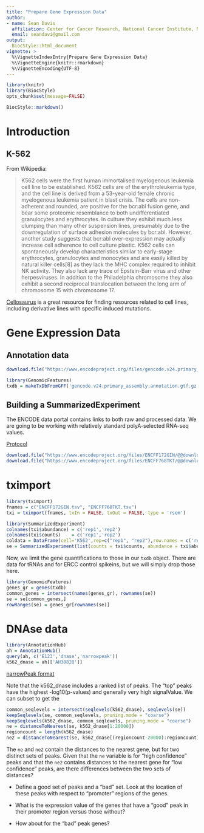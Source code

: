 ```yaml
---
title: "Prepare Gene Expression Data"
author: 
- name: Sean Davis
  affiliation: Center for Cancer Research, National Cancer Institute, NIH
  email: seandavi@gmail.com
output: 
  BiocStyle::html_document
vignette: >
  %\VignetteIndexEntry{Prepare Gene Expression Data}
  %\VignetteEngine{knitr::rmarkdown}
  %\VignetteEncoding{UTF-8}
---
```


```r
library(knitr)
library(BiocStyle)
opts_chunk$set(message=FALSE)
```

```r
BiocStyle::markdown()
```
# Introduction

## K-562

From Wikipedia:

> K562 cells were the first human immortalised myelogenous leukemia cell line to be established. K562 cells are of the erythroleukemia type, and the cell line is derived from a 53-year-old female chronic myelogenous leukemia patient in blast crisis. The cells are non-adherent and rounded, are positive for the bcr:abl fusion gene, and bear some proteomic resemblance to both undifferentiated granulocytes and erythrocytes. In culture they exhibit much less clumping than many other suspension lines, presumably due to the downregulation of surface adhesion molecules by bcr:abl. However, another study suggests that bcr:abl over-expression may actually increase cell adherence to cell culture plastic. K562 cells can spontaneously develop characteristics similar to early-stage erythrocytes, granulocytes and monocytes and are easily killed by natural killer cells[8] as they lack the MHC complex required to inhibit NK activity. They also lack any trace of Epstein-Barr virus and other herpesviruses. In addition to the Philadelphia chromosome they also exhibit a second reciprocal translocation between the long arm of chromosome 15 with chromosome 17. 

[Cellosaurus](https://web.expasy.org/cellosaurus/CVCL_0004) is a great resource for 
finding resources related to cell lines, including derivative lines with specific 
induced mutations.


# Gene Expression Data

## Annotation data

```r
download.file("https://www.encodeproject.org/files/gencode.v24.primary_assembly.annotation/@@download/gencode.v24.primary_assembly.annotation.gtf.gz", "gencode.v24.primary_assembly.annotation.gtf.gz")
```

```r
library(GenomicFeatures)
txdb = makeTxDbFromGFF('gencode.v24.primary_assembly.annotation.gtf.gz')
```



## Building a SummarizedExperiment

The ENCODE data portal contains links to both raw and processed data. We are going to be working
with relatively standard polyA-selected RNA-seq values. 

[Protocol]

```r
download.file("https://www.encodeproject.org/files/ENCFF172GIN/@@download/ENCFF172GIN.tsv", "ENCFF172GIN.tsv")
download.file("https://www.encodeproject.org/files/ENCFF768TKT/@@download/ENCFF768TKT.tsv", "ENCFF768TKT.tsv")
```

[Protocol]: https://www.encodeproject.org/documents/6354169f-86f6-4b59-8322-141005ea44eb/@@download/attachment/Long%20RNA-seq%20pipeline%20overview.pdf


# tximport

```r
library(tximport)
fnames = c("ENCFF172GIN.tsv", "ENCFF768TKT.tsv")
txi = tximport(fnames, txIn = FALSE, txOut = FALSE, type = 'rsem')
```

```r
library(SummarizedExperiment)
colnames(txi$abundance) = c('rep1','rep2')
colnames(txi$counts)    = c('rep1','rep2')
coldata = DataFrame(cell='K562',rep=c("rep1", "rep2"),row.names = c('rep1', 'rep2'))
se = SummarizedExperiment(list(counts = txi$counts, abundance = txi$abundance), colData = coldata)
```

Now, we limit the gene quantifications to those in our `txdb` object. There are
data for tRNAs and for ERCC control spikeins, but we will simply drop those here.

```r
library(GenomicFeatures)
genes_gr = genes(txdb)
common_genes = intersect(names(genes_gr), rownames(se))
se = se[common_genes,]
rowRanges(se) = genes_gr[rownames(se)]
```

# DNAse data

```r
library(AnnotationHub)
ah = AnnotationHub()
query(ah, c('E123','dnase','narrowpeak'))
k562_dnase = ah[['AH30828']]
```


[narrowPeak format](https://genome.ucsc.edu/FAQ/FAQformat.html#format12)

Note that the k562_dnase includes a ranked list of peaks. The "top" peaks have the highest -log10(p-values)
and generally very high signalValue. We can subset to get the 


```r
common_seqlevels = intersect(seqlevels(k562_dnase), seqlevels(se))
keepSeqlevels(se, common_seqlevels, pruning.mode = "coarse")
keepSeqlevels(k562_dnase, common_seqlevels, pruning.mode = "coarse")
ne = distanceToNearest(se, k562_dnase[1:20000])
regioncount = length(k562_dnase)
ne2 = distanceToNearest(se, k562_dnase[(regioncount-20000):regioncount])
```

The `ne` and `ne2` contain the distances to the nearest gene, but for two
distinct sets of peaks. Given that the `ne` variable is for "high confidence"
peaks and that the `ne2` contains distances to the nearest gene for "low confidence"
peaks, are there differences between the two sets of distances?

- Define a good set of peaks and a "bad" set. Look at the location of these peaks with
respect to "promoter" regions of the genes.

- What is the expression value of the genes that have a "good" peak in their promoter
region versus those without?

- How about for the "bad" peak genes?




